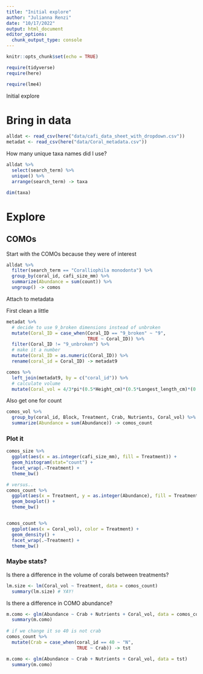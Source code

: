 ```yaml
---
title: "Initial explore"
author: "Julianna Renzi"
date: "10/17/2022"
output: html_document
editor_options: 
  chunk_output_type: console
---
```


```r
knitr::opts_chunk$set(echo = TRUE)

require(tidyverse)
require(here)

require(lme4)
```

Initial explore


# Bring in data

```r
alldat <- read_csv(here("data/cafi_data_sheet_with_dropdown.csv"))
metadat <- read_csv(here("data/Coral_metadata.csv"))
```

How many unique taxa names did I use?

```r
alldat %>% 
  select(search_term) %>% 
  unique() %>% 
  arrange(search_term) -> taxa

dim(taxa)
```


# Explore

## COMOs

Start with the COMOs because they were of interest

```r
alldat %>% 
  filter(search_term == "Coralliophila monodonta") %>% 
  group_by(coral_id, cafi_size_mm) %>% 
  summarize(Abundance = sum(count)) %>% 
  ungroup() -> comos
```

Attach to metadata

First clean a little 

```r
metadat %>% 
  # decide to use 9_broken dimensions instead of unbroken
  mutate(Coral_ID = case_when(Coral_ID == "9_broken" ~ "9", 
                              TRUE ~ Coral_ID)) %>% 
  filter(Coral_ID != "9_unbroken") %>% 
  # make it a number
  mutate(Coral_ID = as.numeric(Coral_ID)) %>% 
  rename(coral_id = Coral_ID) -> metadat9
```

```r
comos %>% 
  left_join(metadat9, by = c("coral_id")) %>% 
  # calculate volume
  mutate(Coral_vol = 4/3*pi*(0.5*Height_cm)*(0.5*Longest_length_cm)*(0.5*Perpendicular_to_longest_length_cm)) -> comos_size # McKeon et al. 2012 (Oecologia) calculated volume consumed as an ellipsoid (4/3𝜋𝑎𝑏𝑐, where a is half the length, b is half the width, and c is half the depth)
```

Also get one for count

```r
comos_vol %>% 
  group_by(coral_id, Block, Treatment, Crab, Nutrients, Coral_vol) %>% 
  summarize(Abundance = sum(Abundance)) -> comos_count
```


### Plot it

```r
comos_size %>% 
  ggplot(aes(x = as.integer(cafi_size_mm), fill = Treatment)) +
  geom_histogram(stat="count") +
  facet_wrap(.~Treatment) +
  theme_bw()

# versus..
comos_count %>% 
  ggplot(aes(x = Treatment, y = as.integer(Abundance), fill = Treatment)) +
  geom_boxplot() +
  theme_bw()



```

```r
comos_count %>% 
  ggplot(aes(x = Coral_vol), color = Treatment) +
  geom_density() +
  facet_wrap(.~Treatment) +
  theme_bw()
```


### Maybe stats?

Is there a difference in the volume of corals between treatments?

```r
lm.size <- lm(Coral_vol ~ Treatment, data = comos_count)
  summary(lm.size) # YAY!
```

Is there a difference in COMO abundance?

```r
m.como <- glm(Abundance ~ Crab + Nutrients + Coral_vol, data = comos_count)
  summary(m.como)
  
# if we change it so 40 is not crab
comos_count %>% 
  mutate(Crab = case_when(coral_id == 40 ~ "N",
                          TRUE ~ Crab)) -> tst

m.como <- glm(Abundance ~ Crab + Nutrients + Coral_vol, data = tst)
  summary(m.como)
```



